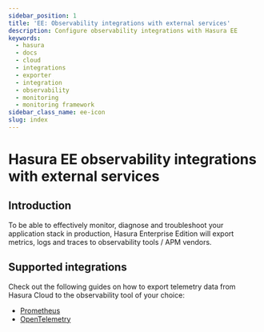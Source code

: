 ```yaml
---
sidebar_position: 1
title: 'EE: Observability integrations with external services'
description: Configure observability integrations with Hasura EE
keywords:
  - hasura
  - docs
  - cloud
  - integrations
  - exporter
  - integration
  - observability
  - monitoring
  - monitoring framework
sidebar_class_name: ee-icon
slug: index
---
```



# Hasura EE observability integrations with external services

<ProductBadge pro ee />

## Introduction

To be able to effectively monitor, diagnose and troubleshoot your application stack in production, Hasura Enterprise
Edition will export metrics, logs and traces to observability tools / APM vendors.

## Supported integrations

Check out the following guides on how to export telemetry data from Hasura Cloud to the observability tool of your
choice:

- [Prometheus](prometheus/index.mdx)
- [OpenTelemetry](/observability/opentelemetry.mdx)
